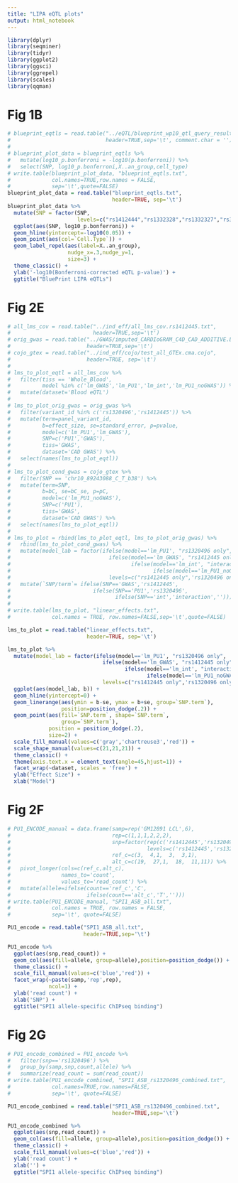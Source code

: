 ```yaml
---
title: "LIPA eQTL plots"
output: html_notebook
---
```



```r

library(dplyr)
library(seqminer)
library(tidyr)
library(ggplot2)
library(ggsci)
library(ggrepel)
library(scales)
library(qqman)

```


# Fig 1B
```r
# blueprint_eqtls = read.table("../eQTL/blueprint_wp10_qtl_query_result_2021-03-13T00_53_02+01_00.tsv",
#                              header=TRUE,sep='\t', comment.char = '')
# 
# blueprint_plot_data = blueprint_eqtls %>%
#   mutate(log10_p.bonferroni = -log10(p.bonferroni)) %>%
#   select(SNP, log10_p.bonferroni,X..an_group,cell_type)
# write.table(blueprint_plot_data, "blueprint_eqtls.txt",
#             col.names=TRUE,row.names = FALSE,
#             sep='\t',quote=FALSE)
blueprint_plot_data = read.table("blueprint_eqtls.txt",
                                 header=TRUE, sep='\t')
blueprint_plot_data %>% 
  mutate(SNP = factor(SNP,
                      levels=c("rs1412444","rs1332328","rs1332327","rs304412"))) %>%
  ggplot(aes(SNP, log10_p.bonferroni)) +
  geom_hline(yintercept=-log10(0.05)) +
  geom_point(aes(col=`Cell.Type`)) +
  geom_label_repel(aes(label=X..an_group),
                   nudge_x=.3,nudge_y=1,
                   size=3) +
  theme_classic() +
  ylab('-log10(Bonferroni-corrected eQTL p-value)') +
  ggtitle("BluePrint LIPA eQTLs")

```


# Fig 2E
```r
# all_lms_cov = read.table("../ind_eff/all_lms_cov.rs1412445.txt",
#                          header=TRUE,sep='\t')
# orig_gwas = read.table("../GWAS/imputed_CARDIoGRAM_C4D_CAD_ADDITIVE.LIPA_region.txt",
#                        header=TRUE,sep='\t')
# cojo_gtex = read.table("../ind_eff/cojo/test_all_GTEx.cma.cojo",
#                        header=TRUE, sep='\t')
# 
# lms_to_plot_eqtl = all_lms_cov %>%
#   filter(tiss == 'Whole_Blood',
#          model %in% c('lm_GWAS','lm_PU1','lm_int','lm_PU1_noGWAS')) %>%
#   mutate(dataset='Blood eQTL')
# 
# lms_to_plot_orig_gwas = orig_gwas %>%
#   filter(variant_id %in% c('rs1320496','rs1412445')) %>%
#   mutate(term=panel_variant_id,
#          b=effect_size, se=standard_error, p=pvalue,
#          model=c('lm_PU1','lm_GWAS'),
#          SNP=c('PU1','GWAS'),
#          tiss='GWAS',
#          dataset='CAD GWAS') %>%
#   select(names(lms_to_plot_eqtl))
# 
# lms_to_plot_cond_gwas = cojo_gtex %>%
#   filter(SNP == 'chr10_89243088_C_T_b38') %>%
#   mutate(term=SNP,
#          b=bC, se=bC_se, p=pC,
#          model=c('lm_PU1_noGWAS'),
#          SNP=c('PU1'),
#          tiss='GWAS',
#          dataset='CAD GWAS') %>%
#   select(names(lms_to_plot_eqtl))
# 
# lms_to_plot = rbind(lms_to_plot_eqtl, lms_to_plot_orig_gwas) %>%
#   rbind(lms_to_plot_cond_gwas) %>%
#   mutate(model_lab = factor(ifelse(model=='lm_PU1', "rs1320496 only",
#                               ifelse(model=='lm_GWAS', "rs1412445 only",
#                                      ifelse(model=='lm_int', "interaction",
#                                             ifelse(model=='lm_PU1_noGWAS',"rs1320496 conditional",'')))),
#                               levels=c("rs1412445 only",'rs1320496 only','interaction','rs1320496 conditional'))) %>%
#   mutate(`SNP/term`= ifelse(SNP=='GWAS','rs1412445',
#                          ifelse(SNP=='PU1','rs1320496',
#                                 ifelse(SNP=='int','interaction',''))))
# 
# write.table(lms_to_plot, "linear_effects.txt",
#             col.names = TRUE, row.names=FALSE,sep='\t',quote=FALSE)

lms_to_plot = read.table("linear_effects.txt",
                         header=TRUE, sep='\t')

lms_to_plot %>%
  mutate(model_lab = factor(ifelse(model=='lm_PU1', "rs1320496 only",
                              ifelse(model=='lm_GWAS', "rs1412445 only",
                                     ifelse(model=='lm_int', "interaction",
                                            ifelse(model=='lm_PU1_noGWAS',"rs1320496\nconditional",'')))),
                              levels=c("rs1412445 only",'rs1320496 only','interaction','rs1320496\nconditional'))) %>%
  ggplot(aes(model_lab, b)) +
  geom_hline(yintercept=0) +
  geom_linerange(aes(ymin = b-se, ymax = b+se, group=`SNP.term`),
                 position=position_dodge(.2)) +
  geom_point(aes(fill=`SNP.term`, shape=`SNP.term`,
                 group=`SNP.term`),
             position = position_dodge(.2),
             size=2) +
  scale_fill_manual(values=c('gray','chartreuse3','red')) +
  scale_shape_manual(values=c(21,21,21)) +
  theme_classic() +
  theme(axis.text.x = element_text(angle=45,hjust=1)) +
  facet_wrap(~dataset, scales = 'free') +
  ylab("Effect Size") +
  xlab("Model")


```

# Fig 2F
```r
# PU1_ENCODE_manual = data.frame(samp=rep('GM12891 LCL',6),
#                                rep=c(1,1,1,2,2,2),
#                                snp=factor(rep(c('rs1412445','rs1320496','rs1412444'),2),
#                                           levels=c('rs1412445','rs1320496','rs1412444')),
#                                ref_c=c(3,  4,1,  3,  3,1),
#                                alt_c=c(19,  27,1,  18,  11,11)) %>%
#   pivot_longer(cols=c(ref_c,alt_c), 
#                names_to='count',
#                values_to='read_count') %>%
#   mutate(allele=ifelse(count=='ref_c','C',
#                        ifelse(count=='alt_c','T','')))
# write.table(PU1_ENCODE_manual, "SPI1_ASB_all.txt",
#             col.names = TRUE, row.names = FALSE,
#             sep='\t', quote=FALSE)

PU1_encode = read.table("SPI1_ASB_all.txt",
                        header=TRUE,sep='\t')

PU1_encode %>%
  ggplot(aes(snp,read_count)) +
  geom_col(aes(fill=allele, group=allele),position=position_dodge()) +
  theme_classic() +
  scale_fill_manual(values=c('blue','red')) +
  facet_wrap(~paste(samp,'rep',rep),
             ncol=1) +
  ylab('read count') +
  xlab('SNP') +
  ggtitle("SPI1 allele-specific ChIPseq binding")

```


# Fig 2G
```r
# PU1_encode_combined = PU1_encode %>%
#   filter(snp=='rs1320496') %>%
#   group_by(samp,snp,count,allele) %>%
#   summarize(read_count = sum(read_count))
# write.table(PU1_encode_combined, "SPI1_ASB_rs1320496_combined.txt",
#             col.names=TRUE,row.names=FALSE,
#             sep='\t', quote=FALSE)

PU1_encode_combined = read.table("SPI1_ASB_rs1320496_combined.txt",
                                 header=TRUE,sep='\t')

PU1_encode_combined %>%
  ggplot(aes(snp,read_count)) +
  geom_col(aes(fill=allele, group=allele),position=position_dodge()) +
  theme_classic() +
  scale_fill_manual(values=c('blue','red')) +
  ylab('read count') +
  xlab('') +
  ggtitle("SPI1 allele-specific ChIPseq binding")


```